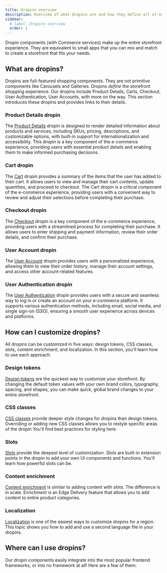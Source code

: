 ```yaml
---
title: Dropins overview
description: Overview of what dropins are and how they define all of our Commerce storefronts.
sidebar:
  # label: Dropins overview
  order: 1
---
```



Dropin components (with Commerce services) make up the entire storefront experience. They are equivalent to small apps that you can mix and match to create a storefront that fits your needs.

## What are dropins?

Dropins are full-featured shopping components. They are not primitive components like Carousels and Galleries. Dropins _define_ the storefront shopping experience. Our dropins include Product Details, Carts, Checkout, User Authentication, User Accounts, with more on the way. This section introduces these dropins and provides links to their details.

### Product Details dropin

The [Product Details](/dropins/product-details/) dropin is designed to render detailed information about products and services, including SKUs, pricing, descriptions, and customizable options, with built-in support for internationalization and accessibility. This dropin is a key component of the e-commerce experience, providing users with essential product details and enabling them to make informed purchasing decisions.

### Cart dropin <Badge text="In Development" variant="danger" size="large" />

The [Cart](/dropins/cart/) dropin provides a summary of the items that the user has added to their
cart. It allows users to view and manage their cart contents, update quantities, and proceed to
checkout. The Cart dropin is a critical component of the e-commerce experience, providing users with
a convenient way to review and adjust their selections before completing their purchase.

### Checkout dropin <Badge text="In Development" variant="danger" size="large" />

The [Checkout](/dropins/checkout/) dropin is a key component of the e-commerce experience, providing users with a streamlined process for completing their purchase. It allows users to enter shipping and payment information, review their order details, and confirm their purchase.

### User Account dropin <Badge text="In Development" variant="danger" size="large" />

The [User Account](/dropins/user-account/) dropin provides users with a personalized experience, allowing them to view their order history, manage their account settings, and access other account-related features.

### User Authentication dropin <Badge text="In Development" variant="danger" size="large" />

The [User Authentication](/dropins/user-auth/) dropin provides users with a secure and seamless way to log in or create an account on your e-commerce platform. It supports various authentication methods, including email, social media, and single sign-on (SSO), ensuring a smooth user experience across devices and platforms.

## How can I customize dropins?

All dropins can be customized in five ways: design tokens, CSS classes, slots, content enrichment, and localization. In this section, you'll learn how to use each approach.

### Design tokens

[Design tokens](/dropins/customize/design-tokens/) are the quickest way to customize your storefront. By changing the default token values with your own brand colors, typography, spacing, and shapes, you can make quick, global brand changes to your entire storefront.

### CSS classes

[CSS classes](/dropins/customize/style/) provide deeper style changes for dropins than design tokens. Overriding or adding new CSS classes allows you to restyle specific areas of the dropin You'll find best practices for styling here.

### Slots

[Slots](/dropins/customize/slots/) provide the deepest level of customization. Slots are built-in extension points in the dropin to add your own UI components and functions. You'll learn how powerful slots can be.

### Content enrichment

[Content enrichment](/dropins/customize/enrich/) is similar to adding content with slots. The difference is in scale. Enrichment is an Edge Delivery feature that allows you to add content to entire product categories.

### Localization

[Localization](/dropins/customize/localize/) is one of the easiest ways to customize dropins for a region. This topic shows you how to add and use a second language file in your dropins.

## Where can I use dropins?

Our dropin components easily integrate into the most popular frontend frameworks, or into no framework at all! Here are a few of them:

<CardGrid>

<LinkCard
  noborder
  icon="seti:react"
  title="React"
  description="For when you want to use—or already use—the most popular frontend framework for your storefront."
  href=""
/>
<LinkCard
  noborder
  icon="seti:vue"
  title="Vue"
  description="For when you know and love Vue for its simplicity, flexibility and performance."
  href=""
/>
<LinkCard
  noborder
  icon="html"
  title="Vanilla web"
  description="For when HTML, CSS, and JavaScript are all you want."
  href=""
/>
<LinkCard
  noborder
  icon="googledrive"
  title="Edge Delivery Services"
  description="For when you need amazing speed from a performance-first architecture."
  href=""
/>

</CardGrid>
